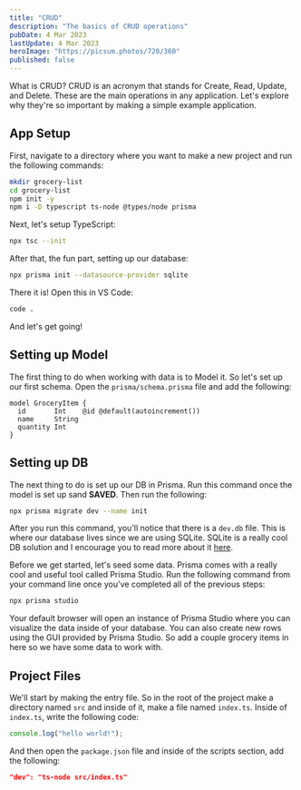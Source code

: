 ```yaml
---
title: "CRUD"
description: "The basics of CRUD operations"
pubDate: 4 Mar 2023
lastUpdate: 4 Mar 2023
heroImage: "https://picsum.photos/720/360"
published: false
---
```


What is CRUD? CRUD is an acronym that stands for Create, Read, Update, and Delete. These are the main operations in any application. Let's explore why they're so important by making a simple example application.

## App Setup

First, navigate to a directory where you want to make a new project and run the following commands:

```bash
mkdir grocery-list
cd grocery-list
npm init -y
npm i -D typescript ts-node @types/node prisma
```

Next, let's setup TypeScript:

```bash
npx tsc --init
```

After that, the fun part, setting up our database:

```bash
npx prisma init --datasource-provider sqlite
```

There it is! Open this in VS Code:

```bash
code .
```

And let's get going!

## Setting up Model

The first thing to do when working with data is to Model it. So let's set up our first schema. Open the `prisma/schema.prisma` file and add the following:

```prisma
model GroceryItem {
  id       Int    @id @default(autoincrement())
  name     String
  quantity Int
}
```

## Setting up DB

The next thing to do is set up our DB in Prisma. Run this command once the model is set up sand **SAVED**. Then run the following:

```bash
npx prisma migrate dev --name init
```

After you run this command, you'll notice that there is a `dev.db` file. This is where our database lives since we are using SQLite. SQLite is a really cool DB solution and I encourage you to read more about it [here](https://www.sqlite.org/index.html).

Before we get started, let's seed some data. Prisma comes with a really cool and useful tool called Prisma Studio. Run the following command from your command line once you've completed all of the previous steps:

```bash
npx prisma studio
```

Your default browser will open an instance of Prisma Studio where you can visualize the data inside of your database. You can also create new rows using the GUI provided by Prisma Studio. So add a couple grocery items in here so we have some data to work with.

## Project Files

We'll start by making the entry file. So in the root of the project make a directory named `src` and inside of it, make a file named `index.ts`. Inside of `index.ts`, write the following code:

```ts
console.log("hello world!");
```

And then open the `package.json` file and inside of the scripts section, add the following:

```json
"dev": "ts-node src/index.ts"
```
